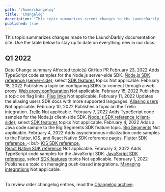 ```yaml
---
path: '/home/changelog'
title: 'Changelog'
description: 'This topic summarizes recent changes to the LaunchDarkly documentation.'
published: true
---
```


This topic summarizes changes made to the LaunchDarkly documentation site. Use the table below to stay up to date on everything new in our docs.

## Q1 2022

<Table>
  <TableHeader>
    <TableHeadCell>Date</TableHeadCell>
    <TableHeadCell>Change summary</TableHeadCell>
    <TableHeadCell>Affected topic(s)</TableHeadCell>
    <TableHeadCell>GitHub PR</TableHeadCell>
  </TableHeader>
  <TableRow>
    <TableCell>February 23, 2022</TableCell>
    <TableCell>Adds TypeScript code samples for the Node.js server-side SDK.</TableCell>
    <TableCell><a href="/sdk/server-side/node-js">Node.js SDK reference (server-side)</a>, select <a href="/sdk/features/">SDK features</a> topics</TableCell>
    <TableCell>Not applicable.</TableCell>
  </TableRow>
  <TableBody>
  <TableRow>
    <TableCell>February 18, 2022</TableCell>
    <TableCell>Publishes a topic on configuring SDKs to connect through a web proxy.</TableCell>
    <TableCell><a href="/sdk/features/web-proxy">Web proxy configuration</a></TableCell>
    <TableCell>Not applicable.</TableCell>
  </TableRow>
    <TableRow>
    <TableCell>February 15, 2022</TableCell>
    <TableCell>Publishes a topic on flag links.</TableCell>
    <TableCell><a href="/home/flags/links">Flag links</a></TableCell>
    <TableCell>Not applicable.</TableCell>
  </TableRow>
  <TableRow>
    <TableCell>February 11, 2022</TableCell>
    <TableCell>Updates the aliasing users SDK docs with more supported languages.</TableCell>
    <TableCell><a href="/sdk/features/aliasing-users">Aliasing users</a></TableCell>
    <TableCell>Not applicable.</TableCell>
  </TableRow>
  <TableRow>
    <TableCell>February 10, 2022</TableCell>
    <TableCell>Publishes a topic on the Trello integration.</TableCell>
    <TableCell><a href="/integrations/trello">Trello</a></TableCell>
    <TableCell>Not applicable.</TableCell>
  </TableRow>
  <TableRow>
    <TableCell>February 7, 2022</TableCell>
    <TableCell>Adds TypeScript code samples for the Node.js client-side SDK.</TableCell>
    <TableCell><a href="/sdk/client-side/node-js">Node.js SDK reference (client-side)</a>, select <a href="/sdk/features/">SDK features</a> topics</TableCell>
    <TableCell>Not applicable.</TableCell>
  </TableRow>
  <TableRow>
    <TableCell>February 4, 2022</TableCell>
    <TableCell>Adds a Java code sample to the Big Segments SDK feature topic.</TableCell>
    <TableCell><a href="/sdk/features/big-segments">Big Segments</a></TableCell>
    <TableCell>Not applicable.</TableCell>
  </TableRow>
  <TableRow>
    <TableCell>February 4, 2022</TableCell>
    <TableCell>Adds asynchronous initialization code samples to the Flutter, iOS, and React Native SDK reference pages.</TableCell>
    <TableCell><a href="/sdk/client-side/flutter">Flutter SDK reference
    </a>,< br/>
    <a href="/sdk/client-side/ios">iOS SDK reference</a>,<br/>
    <a href="/sdk/client-side/react/react-native">React Native SDK reference</a>
    </TableCell>
    <TableCell>Not applicable.</TableCell>
  </TableRow>
  <TableRow>
    <TableCell>February 3, 2022</TableCell>
    <TableCell>Adds TypeScript code samples for the JavaScript SDK.</TableCell>
    <TableCell><a href="/sdk/client-side/javascript">JavaScript SDK reference</a>, select <a href="/sdk/features/">SDK features</a> topics</TableCell>
    <TableCell>Not applicable.</TableCell>
  </TableRow>
  <TableRow>
    <TableCell>February 1, 2022</TableCell>
    <TableCell>Publishes a topic on managing push-based integrations.</TableCell>
    <TableCell><a href="/integrations/managing">Managing integrations</a></TableCell>
    <TableCell>Not applicable.</TableCell>
  </TableRow>
</TableBody>
</Table>

To review older changelog entries, read the [Changelog archive](/home/changelog/archive).
